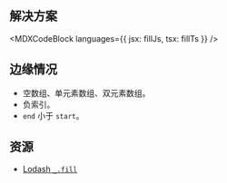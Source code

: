 

## 解决方案

<MDXCodeBlock languages={{ jsx: fillJs, tsx: fillTs }} />

## 边缘情况

* 空数组、单元素数组、双元素数组。
* 负索引。
* `end` 小于 `start`。

## 资源

* [Lodash `_.fill`](https://lodash.com/docs/#fill)
